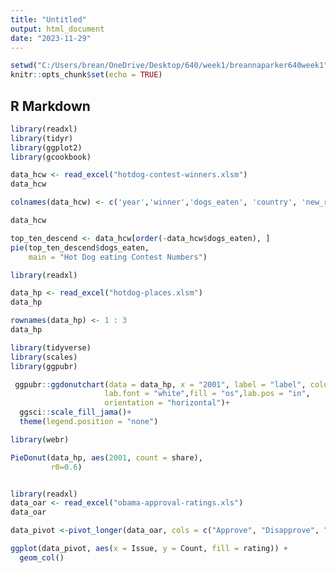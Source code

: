 ```yaml
---
title: "Untitled"
output: html_document
date: "2023-11-29"
---
```



```r
setwd("C:/Users/brean/OneDrive/Desktop/640/week1/breannaparker640week1")
knitr::opts_chunk$set(echo = TRUE)
```

## R Markdown

```r
library(readxl)
library(tidyr) 
library(ggplot2)
library(gcookbook)

data_hcw <- read_excel("hotdog-contest-winners.xlsm")
data_hcw

```
```r
colnames(data_hcw) <- c('year','winner','dogs_eaten', 'country', 'new_record')

data_hcw

```

```r

top_ten_descend <- data_hcw[order(-data_hcw$dogs_eaten), ]
pie(top_ten_descend$dogs_eaten, 
    main = "Hot Dog eating Contest Numbers")


```

```r
library(readxl)

data_hp <- read_excel("hotdog-places.xlsm")
data_hp

```

```r
rownames(data_hp) <- 1 : 3
data_hp

```


```r
library(tidyverse)
library(scales)
library(ggpubr)

 ggpubr::ggdonutchart(data = data_hp, x = "2001", label = "label", color = "white",
                     lab.font = "white",fill = "os",lab.pos = "in", 
                     orientation = "horizontal")+
  ggsci::scale_fill_jama()+
  theme(legend.position = "none")

```


```r
library(webr)

PieDonut(data_hp, aes(2001, count = share),
         r0=0.6)



```

```r
library(readxl)
data_oar <- read_excel("obama-approval-ratings.xls")
data_oar

```


```r


data_pivot <-pivot_longer(data_oar, cols = c("Approve", "Disapprove", "None"), names_to = "rating", values_to = "Count")


```

```r
ggplot(data_pivot, aes(x = Issue, y = Count, fill = rating)) +
  geom_col()

```

```r

```






